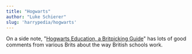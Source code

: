 ```yaml
---
title: "Hogwarts"
author: "Luke Schierer"
slug: 'harrypedia/hogwarts'
---
```


On a side note, "[Hogwarts Education, a Britpicking Guide][rtHEBG1]" has lots of
good comments from various Brits about the way British schools work.

[rtHEBG1]: https://www.reddit.com/r/HPfanfiction/comments/q0gk82/hogwarts_education_a_britpicking_guide/

